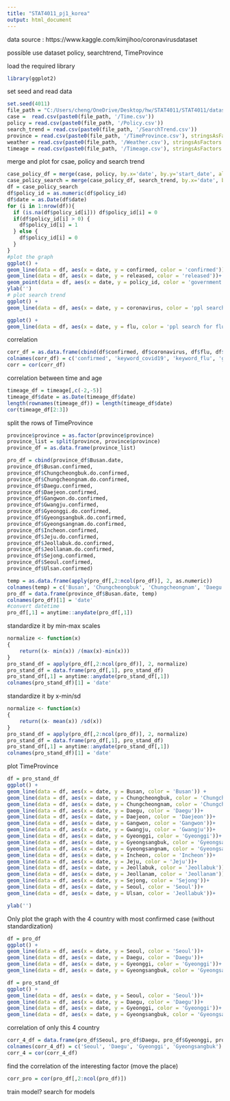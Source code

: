 ```yaml
---
title: "STAT4011_pj1_korea"
output: html_document
---
```


data source : https://www.kaggle.com/kimjihoo/coronavirusdataset

possible use dataset
policy, searchtrend, TimeProvince


load the required library
```r
library(ggplot2)
```

set seed and read data
```r
set.seed(4011)
file_path = "C:/Users/cheng/OneDrive/Desktop/hw/STAT4011/STAT4011/dataset"
case =  read.csv(paste0(file_path, '/Time.csv'))
policy = read.csv(paste0(file_path, '/Policy.csv'))
search_trend = read.csv(paste0(file_path, '/SearchTrend.csv'))
province = read.csv(paste0(file_path, '/TimeProvince.csv'), stringsAsFactors = FALSE)
weather = read.csv(paste0(file_path, '/Weather.csv'), stringsAsFactors = FALSE)
timeage = read.csv(paste0(file_path, '/Timeage.csv'), stringsAsFactors = FALSE, row.names=NULL)
```


merge and plot for csae, policy and search trend
```r
case_policy_df = merge(case, policy, by.x='date', by.y='start_date', all = TRUE)[-1,]
case_policy_search = merge(case_policy_df, search_trend, by.x='date', by.y='date')
df = case_policy_search
df$policy_id = as.numeric(df$policy_id)
df$date = as.Date(df$date)
for (i in 1:nrow(df)){
  if (is.na(df$policy_id[i])) df$policy_id[i] = 0
  if(df$policy_id[i] > 0) {
    df$policy_id[i] = 1
  } else {
    df$policy_id[i] = 0
  }
}
#plot the graph
ggplot() + 
geom_line(data = df, aes(x = date, y = confirmed, color = 'confirmed')) + 
geom_line(data = df, aes(x = date, y = released, color = 'released'))+ 
geom_point(data = df, aes(x = date, y = policy_id, color = 'government applied policy'), size = 0.01) +
ylab('')
# plot search trend
ggplot() +
geom_line(data = df, aes(x = date, y = coronavirus, color = 'ppl search for coronavirus'))

ggplot() +
geom_line(data = df, aes(x = date, y = flu, color = 'ppl search for flu'))
```
correlation 
```r
corr_df = as.data.frame(cbind(df$confirmed, df$coronavirus, df$flu, df$policy_id))
colnames(corr_df) = c('confirmed', 'keyword_covid19', 'keyword_flu', 'gov_policy')
corr = cor(corr_df)
```

correlation between time and age
```r
timeage_df = timeage[,c(-2,-5)]
timeage_df$date = as.Date(timeage_df$date)
length(rownames(timeage_df)) = length(timeage_df$date)
cor(timeage_df[2:3])
```


split the rows of TimeProvince
```r
province$province = as.factor(province$province)
province_list = split(province, province$province)
province_df = as.data.frame(province_list)

pro_df = cbind(province_df$Busan.date, 
province_df$Busan.confirmed, 
province_df$Chungcheongbuk.do.confirmed, 
province_df$Chungcheongnam.do.confirmed,
province_df$Daegu.confirmed,
province_df$Daejeon.confirmed,
province_df$Gangwon.do.confirmed,
province_df$Gwangju.confirmed,
province_df$Gyeonggi.do.confirmed,
province_df$Gyeongsangbuk.do.confirmed,
province_df$Gyeongsangnam.do.confirmed,
province_df$Incheon.confirmed,
province_df$Jeju.do.confirmed,
province_df$Jeollabuk.do.confirmed,
province_df$Jeollanam.do.confirmed,
province_df$Sejong.confirmed,
province_df$Seoul.confirmed,
province_df$Ulsan.confirmed)

temp = as.data.frame(apply(pro_df[,2:ncol(pro_df)], 2, as.numeric))
colnames(temp) = c('Busan', 'Chungcheongbuk', 'Chungcheongnam', 'Daegu', 'Daejeon', 'Gangwon','Gwangju', 'Gyeonggi', 'Gyeongsangbuk', 'Gyeongsangnam', 'Incheon', 'Jeju', 'Jeollabuk', 'Jeollanam', 'Sejong', 'Seoul', 'Ulsan')
pro_df = data.frame(province_df$Busan.date, temp)
colnames(pro_df)[1] = 'date'
#convert datetime
pro_df[,1] = anytime::anydate(pro_df[,1])
```

standardize it by min-max scales
```r
normalize <- function(x)
{
    return((x- min(x)) /(max(x)-min(x)))
}
pro_stand_df = apply(pro_df[,2:ncol(pro_df)], 2, normalize)
pro_stand_df = data.frame(pro_df[,1], pro_stand_df)
pro_stand_df[,1] = anytime::anydate(pro_stand_df[,1])
colnames(pro_stand_df)[1] = 'date'
```


standardize it by x-min/sd
```r
normalize <- function(x)
{
    return((x- mean(x)) /sd(x))
}
pro_stand_df = apply(pro_df[,2:ncol(pro_df)], 2, normalize)
pro_stand_df = data.frame(pro_df[,1], pro_stand_df)
pro_stand_df[,1] = anytime::anydate(pro_stand_df[,1])
colnames(pro_stand_df)[1] = 'date'
```


plot TimeProvince
```r
df = pro_stand_df
ggplot() + 
geom_line(data = df, aes(x = date, y = Busan, color = 'Busan')) + 
geom_line(data = df, aes(x = date, y = Chungcheongbuk, color = 'Chungcheongbuk'))+ 
geom_line(data = df, aes(x = date, y = Chungcheongnam, color = 'Chungcheongnam'))+
geom_line(data = df, aes(x = date, y = Daegu, color = 'Daegu'))+
geom_line(data = df, aes(x = date, y = Daejeon, color = 'Daejeon'))+
geom_line(data = df, aes(x = date, y = Gangwon, color = 'Gangwon'))+
geom_line(data = df, aes(x = date, y = Gwangju, color = 'Gwangju'))+
geom_line(data = df, aes(x = date, y = Gyeonggi, color = 'Gyeonggi'))+
geom_line(data = df, aes(x = date, y = Gyeongsangbuk, color = 'Gyeongsangbuk'))+
geom_line(data = df, aes(x = date, y = Gyeongsangnam, color = 'Gyeongsangnam'))+
geom_line(data = df, aes(x = date, y = Incheon, color = 'Incheon'))+
geom_line(data = df, aes(x = date, y = Jeju, color = 'Jeju'))+
geom_line(data = df, aes(x = date, y = Jeollabuk, color = 'Jeollabuk'))+
geom_line(data = df, aes(x = date, y = Jeollanam, color = 'Jeollanam'))+
geom_line(data = df, aes(x = date, y = Sejong, color = 'Sejong'))+
geom_line(data = df, aes(x = date, y = Seoul, color = 'Seoul'))+
geom_line(data = df, aes(x = date, y = Ulsan, color = 'Jeollabuk'))+

ylab('')
```

Only plot the graph with the 4 country with most confirmed case
(without standardization)
```r
df = pro_df
ggplot() + 
geom_line(data = df, aes(x = date, y = Seoul, color = 'Seoul'))+
geom_line(data = df, aes(x = date, y = Daegu, color = 'Daegu'))+
geom_line(data = df, aes(x = date, y = Gyeonggi, color = 'Gyeonggi'))+
geom_line(data = df, aes(x = date, y = Gyeongsangbuk, color = 'Gyeongsangbuk'))  
```

```r
df = pro_stand_df
ggplot() + 
geom_line(data = df, aes(x = date, y = Seoul, color = 'Seoul'))+
geom_line(data = df, aes(x = date, y = Daegu, color = 'Daegu'))+
geom_line(data = df, aes(x = date, y = Gyeonggi, color = 'Gyeonggi'))+
geom_line(data = df, aes(x = date, y = Gyeongsangbuk, color = 'Gyeongsangbuk'))
```
correlation of only this 4 country
```r
corr_4_df = data.frame(pro_df$Seoul, pro_df$Daegu, pro_df$Gyeonggi, pro_df$Gyeongsangbuk)
colnames(corr_4_df) = c('Seoul', 'Daegu', 'Gyeonggi', 'Gyeongsangbuk')
corr_4 = cor(corr_4_df)
```

find the correlation of the interesting factor
(move the place)
```r

corr_pro = cor(pro_df[,2:ncol(pro_df)])
```

train model? search for models
